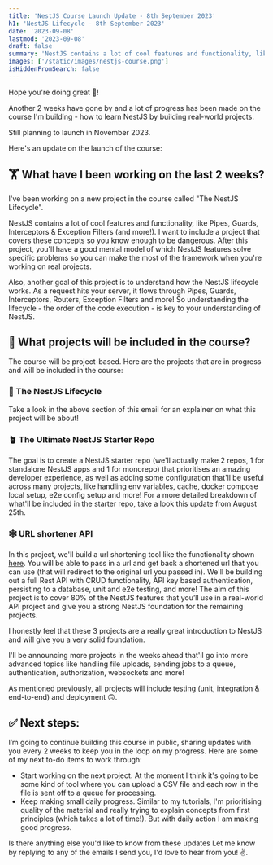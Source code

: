 ```yaml
---
title: 'NestJS Course Launch Update - 8th September 2023'
h1: 'NestJS Lifecycle - 8th September 2023'
date: '2023-09-08'
lastmod: '2023-09-08'
draft: false
summary: 'NestJS contains a lot of cool features and functionality, like Pipes, Guards, Interceptors & Exception Filters (and more!). I want to include a project that covers these concepts so you know enough to be dangerous.'
images: ['/static/images/nestjs-course.png']
isHiddenFromSearch: false
---
```


Hope you're doing great 👋!

Another 2 weeks have gone by and a lot of progress has been made on the course I'm building - how to learn NestJS by building real-world projects.

Still planning to launch in November 2023.

Here's an update on the launch of the course:

## 🏋️ What have I been working on the last 2 weeks?

I've been working on a new project in the course called "The NestJS Lifecycle".

NestJS contains a lot of cool features and functionality, like Pipes, Guards, Interceptors & Exception Filters (and more!). I want to include a project that covers these concepts so you know enough to be dangerous. After this project, you'll have a good mental model of which NestJS features solve specific problems so you can make the most of the framework when you're working on real projects.

Also, another goal of this project is to understand how the NestJS lifecycle works. As a request hits your server, it flows through Pipes, Guards, Interceptors, Routers, Exception Filters and more! So understanding the lifecycle - the order of the code execution - is key to your understanding of NestJS.

## 🚀 What projects will be included in the course?

The course will be project-based. Here are the projects that are in progress and will be included in the course:

### 🌈 The NestJS Lifecycle

​Take a look in the above section of this email for an explainer on what this project will be about!

### 🪴 The Ultimate NestJS Starter Repo

​The goal is to create a NestJS starter repo (we'll actually make 2 repos, 1 for standalone NestJS apps and 1 for monorepo) that prioritises an amazing developer experience, as well as adding some configuration that'll be useful across many projects, like handling env variables, cache, docker compose local setup, e2e config setup and more! For a more detailed breakdown of what'll be included in the starter repo, take a look this update from August 25th.

### 🕸️ URL shortener API

​In this project, we'll build a url shortening tool like the functionality shown [here](https://www.shorturl.at/). You will be able to pass in a url and get back a shortened url that you can use (that will redirect to the original url you passed in). We'll be building out a full Rest API with CRUD functionality, API key based authentication, persisting to a database, unit and e2e testing, and more! The aim of this project is to cover 80% of the NestJS features that you’ll use in a real-world API project and give you a strong NestJS foundation for the remaining projects.

I honestly feel that these 3 projects are a really great introduction to NestJS and will give you a very solid foundation.

I'll be announcing more projects in the weeks ahead that'll go into more advanced topics like handling file uploads, sending jobs to a queue, authentication, authorization, websockets and more!

As mentioned previously, all projects will include testing (unit, integration & end-to-end) and deployment 🙃.

## ✅ Next steps:

I’m going to continue building this course in public, sharing updates with you every 2 weeks to keep you in the loop on my progress. Here are some of my next to-do items to work through:

- Start working on the next project. At the moment I think it's going to be some kind of tool where you can upload a CSV file and each row in the file is sent off to a queue for processing.
- Keep making small daily progress. Similar to my tutorials, I'm prioritising quality of the material and really trying to explain concepts from first principles (which takes a lot of time!). But with daily action I am making good progress.

Is there anything else you'd like to know from these updates Let me know by replying to any of the emails I send you, I'd love to hear from you! ✌️.
